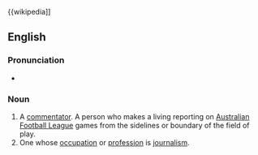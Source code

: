 {{wikipedia]]

==English==

===Pronunciation===
*

===Noun===
{{en-noun}}

# A [[commentator]].  A person who makes a living reporting on [[Australia rules football|Australian Football League]] games from the sidelines or boundary of the field of play.
# One whose [[occupation]] or [[profession]] is [[journalism]].